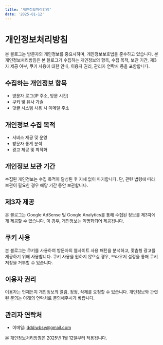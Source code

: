 ```yaml
---
title: '개인정보처리방침'
date: '2025-01-12'
---
```


# 개인정보처리방침

본 블로그는 방문자의 개인정보를 중요시하며, 개인정보보호법을 준수하고 있습니다. 본 개인정보처리방침은 본 블로그가 수집하는 개인정보의 항목, 수집 목적, 보관 기간, 제3자 제공 여부, 쿠키 사용에 대한 안내, 이용자 권리, 관리자 연락처 등을 포함합니다.

## 수집하는 개인정보 항목

- 방문자 로그(IP 주소, 방문 시간)
- 쿠키 및 유사 기술
- 댓글 시스템 사용 시 이메일 주소

## 개인정보 수집 목적

- 서비스 제공 및 운영
- 방문자 통계 분석
- 광고 제공 및 최적화

## 개인정보 보관 기간

수집된 개인정보는 수집 목적이 달성된 후 지체 없이 파기합니다. 단, 관련 법령에 따라 보관이 필요한 경우 해당 기간 동안 보관합니다.

## 제3자 제공

본 블로그는 Google AdSense 및 Google Analytics를 통해 수집된 정보를 제3자에게 제공할 수 있습니다. 이 경우, 개인정보는 익명화되어 제공됩니다.

## 쿠키 사용

본 블로그는 쿠키를 사용하여 방문자의 웹사이트 사용 패턴을 분석하고, 맞춤형 광고를 제공하기 위해 사용합니다. 쿠키 사용을 원하지 않으실 경우, 브라우저 설정을 통해 쿠키 저장을 거부할 수 있습니다.

## 이용자 권리

이용자는 언제든지 개인정보의 열람, 정정, 삭제를 요청할 수 있습니다. 개인정보와 관련된 문의는 아래의 연락처로 문의해주시기 바랍니다.

## 관리자 연락처

- 이메일: dddiwbsy@gmail.com

본 개인정보처리방침은 2025년 1월 12일부터 적용됩니다.
